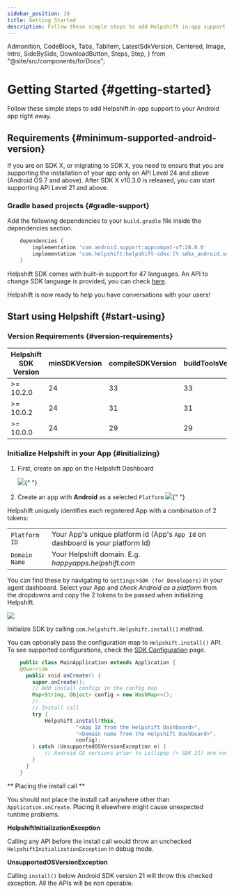 ```yaml
---
sidebar_position: 10
title: Getting Started
description: Follow these simple steps to add Helpshift in-app support to your Android app right away.
---
```


  Admonition,
  CodeBlock,
  Tabs,
  TabItem,
  LatestSdkVersion,
  Centered,
  Image,
  Intro,
  SideBySide,
  DownloadButton,
  Steps,
  Step,
} from "@site/src/components/forDocs";

# Getting Started {#getting-started}

<Intro>

Follow these simple steps to add Helpshift in-app support to your
Android app right away.

</Intro>

## Requirements {#minimum-supported-android-version}

If you are on SDK X, or migrating to SDK X, you need to ensure that you are supporting the installation of your app only on API Level 24 and above (Android OS 7 and above). After SDK X v10.3.0 is released, you can start supporting API Level 21 and above.

### Gradle based projects {#gradle-support}

Add the following dependencies to your `build.gradle` file inside the dependencies section.

```groovy
    dependencies {
        implementation 'com.android.support:appcompat-v7:28.0.0'
        implementation 'com.helpshift:helpshift-sdkx:[% sdkx_android.sdk_version  %]'
    }
```

Helpshift SDK comes with built-in support for 47 languages. An API to change SDK language is provided, you can check [here](/sdkx_android/i18n/).

Helpshift is now ready to help you have conversations with your users!

## Start using Helpshift {#start-using}

### Version Requirements {#version-requirements}

| Helpshift SDK Version | minSDKVersion | compileSDKVersion | buildToolsVersion |
| --------------------- | ------------- | ----------------- | ----------------- |
| >= 10.2.0             | 24            | 33                | 33                |
| >= 10.0.2             | 24            | 31                | 31                |
| >= 10.0.0             | 24            | 29                | 29                |

### Initialize Helpshift in your App {#initializing}

1. First, create an app on the Helpshift Dashboard

   <Image src="/static/books/helpshiftx/add_app.png" width="full" />{" "}

2. Create an app with **Android** as a selected `Platform`
   <Image
     src="/static/books/helpshiftx/create_app_with_android_platform.png"
     width="full"
   />{" "}

Helpshift uniquely identifies each registered App with a combination of 2 tokens:

<div className="compact">

|                          |                                                                                            |
| ------------------------ | ------------------------------------------------------------------------------------------ |
| `Platform ID` | Your App's unique platform id (App's `App Id` on dashboard is your platform Id) |
| `Domain Name` | Your Helpshift domain. E.g. _happyapps.helpshift.com_                                      |

</div>

You can find these by navigating to `Settings`>`SDK (for Developers)` in your agent dashboard. Select your App and _check Android as a platform_ from the dropdowns and copy the 2 tokens to be passed when initializing Helpshift.

<Image src="/static/books/helpshiftx/copy_install_keys.png"  width="full" />

Initialize SDK by calling `com.helpshift.Helpshift.install()` method.

 You can optionally pass the configuration map to `Helpshift.install()` API. To see supported configurations, check the [SDK Configuration](/sdkx_android/sdk-configuration.mdx) page.

```java
    public class MainApplication extends Application {
    @Override
      public void onCreate() {
        super.onCreate();
        // Add install configs in the config map
        Map<String, Object> config = new HashMap<>();
        //...
        // Install call
        try {
            Helpshift.install(this,
                      "<App Id from the Helpshift Dashboard>",
                      "<Domain name from the Helpshift Dashboard>",
                      config);
        } catch (UnsupportedOSVersionException e) {
            // Android OS versions prior to Lollipop (< SDK 21) are not supported.
        }
      }
    }
```

<Admonition type="danger" title="Important">

** Placing the install call **

You should not place the install call anywhere other than `Application.onCreate`. Placing it elsewhere might cause unexpected runtime problems.

**HelpshiftInitializationException**

Calling any API before the install call would throw an unchecked `HelpshiftInitializationException` in debug mode.

**UnsupportedOSVersionException**

Calling `install()` below Android SDK version 21 will throw this checked exception. All the APIs will be non operable.

</Admonition>
